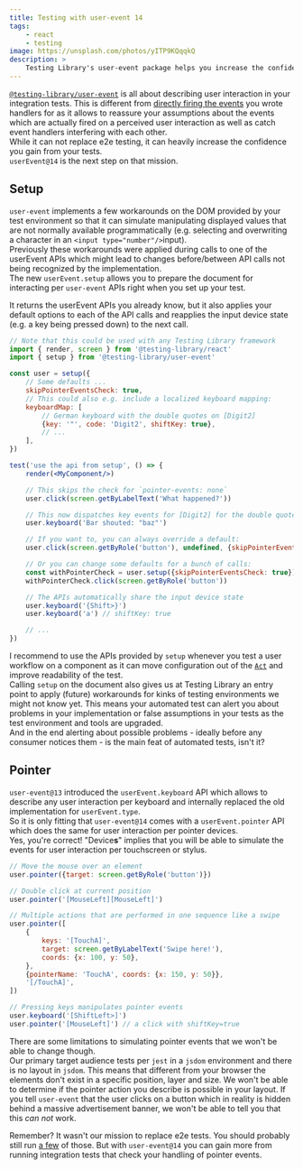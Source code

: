 ```yaml
---
title: Testing with user-event 14
tags:
    - react
    - testing
image: https://unsplash.com/photos/yITP9KQqqkQ
description: >
    Testing Library's user-event package helps you increase the confidence gained from your tests. Let's take a look at the upcoming version.
---
```


[`@testing-library/user-event`](https://github.com/testing-library/user-event) is all about describing user interaction in your integration tests. This is different from [directly firing the events](https://testing-library.com/docs/dom-testing-library/api-events#fireevent) you wrote handlers for as it allows to reassure your assumptions about the events which are actually fired on a perceived user interaction as well as catch event handlers interfering with each other.  
While it can not replace e2e testing, it can heavily increase the confidence you gain from your tests.  
`userEvent@14` is the next step on that mission.

## Setup

`user-event` implements a few workarounds on the DOM provided by your test environment so that it can simulate manipulating displayed values that are not normally available programmatically (e.g. selecting and overwriting a character in an `<input type="number"/>`input).  
Previously these workarounds were applied during calls to one of the userEvent APIs which might lead to changes before/between API calls not being recognized by the implementation.  
The new `userEvent.setup` allows you to prepare the document for interacting per `user-event` APIs right when you set up your test.

It returns the userEvent APIs you already know, but it also applies your default options to each of the API calls and reapplies the input device state (e.g. a key being pressed down) to the next call.

```jsx
// Note that this could be used with any Testing Library framework
import { render, screen } from '@testing-library/react'
import { setup } from '@testing-library/user-event'

const user = setup({
    // Some defaults ...
    skipPointerEventsCheck: true,
    // This could also e.g. include a localized keyboard mapping:
    keyboardMap: [
        // German keyboard with the double quotes on [Digit2]
        {key: '"', code: 'Digit2', shiftKey: true},
        // ...
    ],
})

test('use the api from setup', () => {
    render(<MyComponent/>)

    // This skips the check for `pointer-events: none`
    user.click(screen.getByLabelText('What happened?'))

    // This now dispatches key events for [Digit2] for the double quotes
    user.keyboard('Bar shouted: "baz"')

    // If you want to, you can always override a default:
    user.click(screen.getByRole('button'), undefined, {skipPointerEventsCheck: false})

    // Or you can change some defaults for a bunch of calls:
    const withPointerCheck = user.setup({skipPointerEventsCheck: true})
    withPointerCheck.click(screen.getByRole('button'))

    // The APIs automatically share the input device state
    user.keyboard('{Shift>}')
    user.keyboard('a') // shiftKey: true

    // ...
})
```

I recommend to use the APIs provided by `setup` whenever you test a user workflow on a component as it can move configuration out of the [`Act`](https://wiki.c2.com/?ArrangeActAssert) and improve readability of the test.  
Calling `setup` on the document also gives us at Testing Library an entry point to apply (future) workarounds for kinks of testing environments we might not know yet. This means your automated test can alert you about problems in your implementation or false assumptions in your tests as the test environment and tools are upgraded.  
And in the end alerting about possible problems - ideally before any consumer notices them - is the main feat of automated tests, isn't it?

## Pointer

`user-event@13` introduced the `userEvent.keyboard` API which allows to describe any user interaction per keyboard and internally replaced the old implementation for `userEvent.type`.  
So it is only fitting that `user-event@14` comes with a `userEvent.pointer` API which does the same for user interaction per pointer devices.  
Yes, you're correct! "Device**s**" implies that you will be able to simulate the events for user interaction per touchscreen or stylus.

```jsx
// Move the mouse over an element
user.pointer({target: screen.getByRole('button')})

// Double click at current position
user.pointer('[MouseLeft][MouseLeft]')

// Multiple actions that are performed in one sequence like a swipe
user.pointer([
    {
        keys: '[TouchA]',
        target: screen.getByLabelText('Swipe here!'),
        coords: {x: 100, y: 50},
    },
    {pointerName: 'TouchA', coords: {x: 150, y: 50}},
    '[/TouchA]',
])

// Pressing keys manipulates pointer events
user.keyboard('[ShiftLeft>]')
user.pointer('[MouseLeft]') // a click with shiftKey=true
```

There are some limitations to simulating pointer events that we won't be able to change though.  
Our primary target audience tests per `jest` in a `jsdom` environment and there is no layout in `jsdom`. This means that different from your browser the elements don't exist in a specific position, layer and size. We won't be able to determine if the pointer action you describe is possible in your layout. If you tell `user-event` that the user clicks on a button which in reality is hidden behind a massive advertisement banner, we won't be able to tell you that this *can not* work.

Remember? It wasn't our mission to replace e2e tests. You should probably still run [a few](https://kentcdodds.com/blog/write-tests) of those.
But with `user-event@14` you can gain more from running integration tests that check your handling of pointer events.
